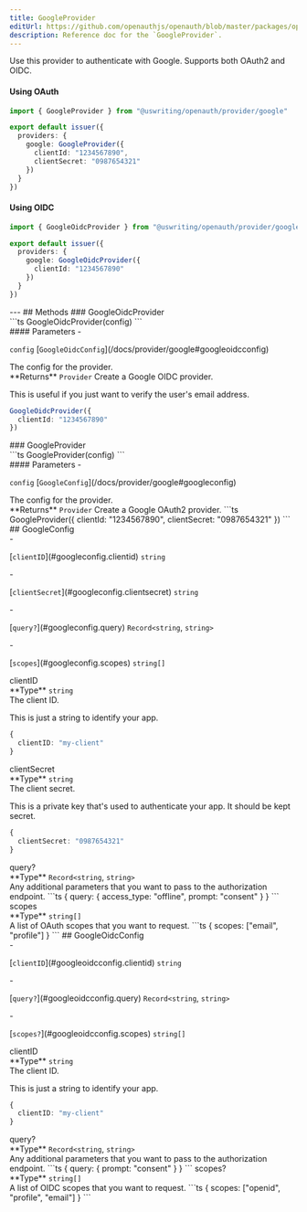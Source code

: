 ```yaml
---
title: GoogleProvider
editUrl: https://github.com/openauthjs/openauth/blob/master/packages/openauth/src/provider/google.ts
description: Reference doc for the `GoogleProvider`.
---
```



<div class="tsdoc">
<Section type="about">
Use this provider to authenticate with Google. Supports both OAuth2 and OIDC.

#### Using OAuth

```ts {5-8}
import { GoogleProvider } from "@uswriting/openauth/provider/google"

export default issuer({
  providers: {
    google: GoogleProvider({
      clientId: "1234567890",
      clientSecret: "0987654321"
    })
  }
})
```

#### Using OIDC

```ts {5-7}
import { GoogleOidcProvider } from "@uswriting/openauth/provider/google"

export default issuer({
  providers: {
    google: GoogleOidcProvider({
      clientId: "1234567890"
    })
  }
})
```
</Section>
---
## Methods
### GoogleOidcProvider
<Segment>
<Section type="signature">
```ts
GoogleOidcProvider(config)
```
</Section>
<Section type="parameters">
#### Parameters
- <p><code class="key">config</code> [<code class="type">GoogleOidcConfig</code>](/docs/provider/google#googleoidcconfig)</p>
The config for the provider.
</Section>
<InlineSection>
**Returns** <code class="type">Provider</code>
</InlineSection>
Create a Google OIDC provider.

This is useful if you just want to verify the user's email address.
```ts
GoogleOidcProvider({
  clientId: "1234567890"
})
```
</Segment>
### GoogleProvider
<Segment>
<Section type="signature">
```ts
GoogleProvider(config)
```
</Section>
<Section type="parameters">
#### Parameters
- <p><code class="key">config</code> [<code class="type">GoogleConfig</code>](/docs/provider/google#googleconfig)</p>
The config for the provider.
</Section>
<InlineSection>
**Returns** <code class="type">Provider</code>
</InlineSection>
Create a Google OAuth2 provider.
```ts
GoogleProvider({
  clientId: "1234567890",
  clientSecret: "0987654321"
})
```
</Segment>
## GoogleConfig
<Segment>
<Section type="parameters">
- <p>[<code class="key">clientID</code>](#googleconfig.clientid) <code class="primitive">string</code></p>
- <p>[<code class="key">clientSecret</code>](#googleconfig.clientsecret) <code class="primitive">string</code></p>
- <p>[<code class="key">query?</code>](#googleconfig.query) <code class="primitive">Record</code><code class="symbol">&lt;</code><code class="primitive">string</code>, <code class="primitive">string</code><code class="symbol">&gt;</code></p>
- <p>[<code class="key">scopes</code>](#googleconfig.scopes) <code class="primitive">string</code><code class="symbol">[]</code></p>
</Section>
</Segment>
<NestedTitle id="googleconfig.clientid" Tag="h4" parent="GoogleConfig.">clientID</NestedTitle>
<Segment>
<Section type="parameters">
<InlineSection>
**Type** <code class="primitive">string</code>
</InlineSection>
</Section>
The client ID.

This is just a string to identify your app.
```ts
{
  clientID: "my-client"
}
```
</Segment>
<NestedTitle id="googleconfig.clientsecret" Tag="h4" parent="GoogleConfig.">clientSecret</NestedTitle>
<Segment>
<Section type="parameters">
<InlineSection>
**Type** <code class="primitive">string</code>
</InlineSection>
</Section>
The client secret.

This is a private key that's used to authenticate your app. It should be kept secret.
```ts
{
  clientSecret: "0987654321"
}
```
</Segment>
<NestedTitle id="googleconfig.query" Tag="h4" parent="GoogleConfig.">query?</NestedTitle>
<Segment>
<Section type="parameters">
<InlineSection>
**Type** <code class="primitive">Record</code><code class="symbol">&lt;</code><code class="primitive">string</code>, <code class="primitive">string</code><code class="symbol">&gt;</code>
</InlineSection>
</Section>
Any additional parameters that you want to pass to the authorization endpoint.
```ts
{
  query: {
    access_type: "offline",
    prompt: "consent"
  }
}
```
</Segment>
<NestedTitle id="googleconfig.scopes" Tag="h4" parent="GoogleConfig.">scopes</NestedTitle>
<Segment>
<Section type="parameters">
<InlineSection>
**Type** <code class="primitive">string</code><code class="symbol">[]</code>
</InlineSection>
</Section>
A list of OAuth scopes that you want to request.
```ts
{
  scopes: ["email", "profile"]
}
```
</Segment>
## GoogleOidcConfig
<Segment>
<Section type="parameters">
- <p>[<code class="key">clientID</code>](#googleoidcconfig.clientid) <code class="primitive">string</code></p>
- <p>[<code class="key">query?</code>](#googleoidcconfig.query) <code class="primitive">Record</code><code class="symbol">&lt;</code><code class="primitive">string</code>, <code class="primitive">string</code><code class="symbol">&gt;</code></p>
- <p>[<code class="key">scopes?</code>](#googleoidcconfig.scopes) <code class="primitive">string</code><code class="symbol">[]</code></p>
</Section>
</Segment>
<NestedTitle id="googleoidcconfig.clientid" Tag="h4" parent="GoogleOidcConfig.">clientID</NestedTitle>
<Segment>
<Section type="parameters">
<InlineSection>
**Type** <code class="primitive">string</code>
</InlineSection>
</Section>
The client ID.

This is just a string to identify your app.
```ts
{
  clientID: "my-client"
}
```
</Segment>
<NestedTitle id="googleoidcconfig.query" Tag="h4" parent="GoogleOidcConfig.">query?</NestedTitle>
<Segment>
<Section type="parameters">
<InlineSection>
**Type** <code class="primitive">Record</code><code class="symbol">&lt;</code><code class="primitive">string</code>, <code class="primitive">string</code><code class="symbol">&gt;</code>
</InlineSection>
</Section>
Any additional parameters that you want to pass to the authorization endpoint.
```ts
{
  query: {
    prompt: "consent"
  }
}
```
</Segment>
<NestedTitle id="googleoidcconfig.scopes" Tag="h4" parent="GoogleOidcConfig.">scopes?</NestedTitle>
<Segment>
<Section type="parameters">
<InlineSection>
**Type** <code class="primitive">string</code><code class="symbol">[]</code>
</InlineSection>
</Section>
A list of OIDC scopes that you want to request.
```ts
{
  scopes: ["openid", "profile", "email"]
}
```
</Segment>
</div>